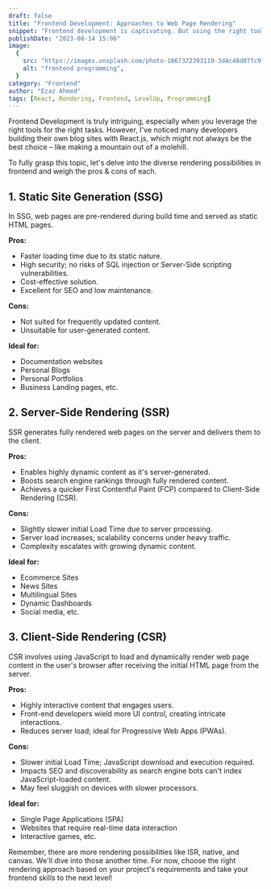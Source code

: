 ---
draft: false
title: "Frontend Development: Approaches to Web Page Rendering"
snippet: "Frontend development is captivating. But using the right tools matters. Let's understand, Static Site Generation (SSG), Server-Side Rendering (SSR), Client-Side Rendering (CSR)"
publishDate: "2023-08-14 15:06"
image:
  {
    src: "https://images.unsplash.com/photo-1667372393119-3d4c48d07fc9?&fit=crop&w=430&h=240",
    alt: "frontend programming",
  }
category: "Frontend"
author: "Ezaz Ahmed"
tags: [React, Rendering, Frontend, LevelUp, Programming]
---

Frontend Development is truly intriguing, especially when you leverage the right tools for the right tasks. However, I've noticed many developers building their own blog sites with React.js, which might not always be the best choice – like making a mountain out of a molehill.

To fully grasp this topic, let's delve into the diverse rendering possibilities in frontend and weigh the pros & cons of each.

## 1. Static Site Generation (SSG)

In SSG, web pages are pre-rendered during build time and served as static HTML pages.

**Pros:**

- Faster loading time due to its static nature.
- High security; no risks of SQL injection or Server-Side scripting vulnerabilities.
- Cost-effective solution.
- Excellent for SEO and low maintenance.

**Cons:**

- Not suited for frequently updated content.
- Unsuitable for user-generated content.

**Ideal for:**

- Documentation websites
- Personal Blogs
- Personal Portfolios
- Business Landing pages, etc.

## 2. Server-Side Rendering (SSR)

SSR generates fully rendered web pages on the server and delivers them to the client.

**Pros:**

- Enables highly dynamic content as it's server-generated.
- Boosts search engine rankings through fully rendered content.
- Achieves a quicker First Contentful Paint (FCP) compared to Client-Side Rendering (CSR).

**Cons:**

- Slightly slower initial Load Time due to server processing.
- Server load increases; scalability concerns under heavy traffic.
- Complexity escalates with growing dynamic content.

**Ideal for:**

- Ecommerce Sites
- News Sites
- Multilingual Sites
- Dynamic Dashboards
- Social media, etc.

## 3. Client-Side Rendering (CSR)

CSR involves using JavaScript to load and dynamically render web page content in the user's browser after receiving the initial HTML page from the server.

**Pros:**

- Highly interactive content that engages users.
- Front-end developers wield more UI control, creating intricate interactions.
- Reduces server load; ideal for Progressive Web Apps (PWAs).

**Cons:**

- Slower initial Load Time; JavaScript download and execution required.
- Impacts SEO and discoverability as search engine bots can't index JavaScript-loaded content.
- May feel sluggish on devices with slower processors.

**Ideal for:**

- Single Page Applications (SPA)
- Websites that require real-time data interaction
- Interactive games, etc.

Remember, there are more rendering possibilities like ISR, native, and canvas. We'll dive into those another time. For now, choose the right rendering approach based on your project's requirements and take your frontend skills to the next level!
